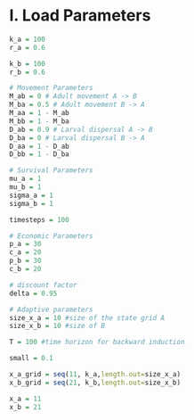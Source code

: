 # I. Load Parameters

```r

k_a = 100
r_a = 0.6

k_b = 100
r_b = 0.6

# Movement Parameters
M_ab = 0 # Adult movement A -> B 
M_ba = 0.5 # Adult movement B -> A
M_aa = 1 - M_ab
M_bb = 1 - M_ba
D_ab = 0.9 # Larval dispersal A -> B
D_ba = 0 # Larval dispersal B -> A
D_aa = 1 - D_ab
D_bb = 1 - D_ba

# Survival Parameters
mu_a = 1
mu_b = 1
sigma_a = 1
sigma_b = 1

timesteps = 100

# Economic Parameters
p_a = 30
c_a = 20
p_b = 30
c_b = 20

# discount factor
delta = 0.95

# Adaptive parameters
size_x_a = 10 #size of the state grid A
size_x_b = 10 #size of B

T = 100 #time horizon for backward induction

small = 0.1

x_a_grid = seq(11, k_a,length.out=size_x_a)
x_b_grid = seq(21, k_b,length.out=size_x_b)

x_a = 11
x_b = 21

```
